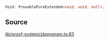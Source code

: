 ```ts
Void: ProvablePureExtended<void, void, null>;
```

## Source

[lib/proof-system/zkprogram.ts:83](https://github.com/o1-labs/o1js/blob/1ed4125b454628ef1e3e4d32dd416718a59702b8/src/lib/proof-system/zkprogram.ts#L83)
